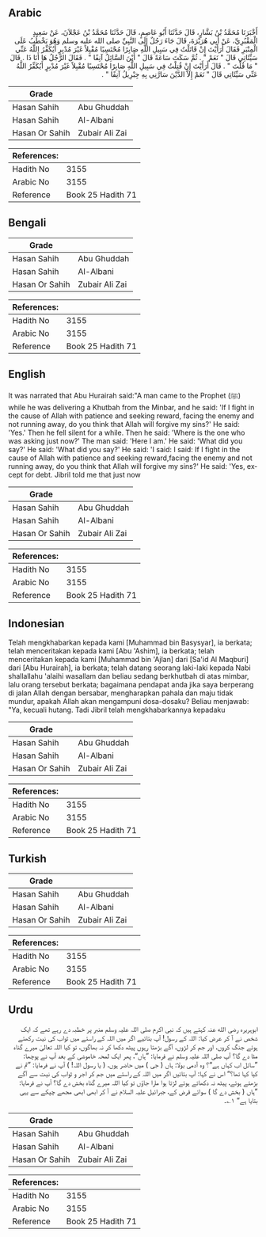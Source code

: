 ## Arabic


<div dir="rtl" lang="ar" style={{fontSize:'larger',backgroundColor:'#f8f9fa',padding:20}}>
أَخْبَرَنَا مُحَمَّدُ بْنُ بَشَّارٍ، قَالَ حَدَّثَنَا أَبُو عَاصِمٍ، قَالَ حَدَّثَنَا مُحَمَّدُ بْنُ عَجْلاَنَ، عَنْ سَعِيدٍ الْمَقْبُرِيِّ، عَنْ أَبِي هُرَيْرَةَ، قَالَ جَاءَ رَجُلٌ إِلَى النَّبِيِّ صلى الله عليه وسلم وَهُوَ يَخْطُبُ عَلَى الْمِنْبَرِ فَقَالَ أَرَأَيْتَ إِنْ قَاتَلْتُ فِي سَبِيلِ اللَّهِ صَابِرًا مُحْتَسِبًا مُقْبِلاً غَيْرَ مُدْبِرٍ أَيُكَفِّرُ اللَّهُ عَنِّي سَيِّئَاتِي قَالَ ‏"‏ نَعَمْ ‏"‏ ‏.‏ ثُمَّ سَكَتَ سَاعَةً قَالَ ‏"‏ أَيْنَ السَّائِلُ آنِفًا ‏"‏ ‏.‏ فَقَالَ الرَّجُلُ هَا أَنَا ذَا ‏.‏ قَالَ ‏"‏ مَا قُلْتَ ‏"‏ ‏.‏ قَالَ أَرَأَيْتَ إِنْ قُتِلْتُ فِي سَبِيلِ اللَّهِ صَابِرًا مُحْتَسِبًا مُقْبِلاً غَيْرَ مُدْبِرٍ أَيُكَفِّرُ اللَّهُ عَنِّي سَيِّئَاتِي قَالَ ‏"‏ نَعَمْ إِلاَّ الدَّيْنَ سَارَّنِي بِهِ جِبْرِيلُ آنِفًا ‏"‏ ‏.‏
</div>
<div style={{backgroundColor:'#f8f9fa',padding:20, marginBottom: 10}}><table> <thead> <tr> <th>Grade</th> <th></th> </tr> </thead> <tbody> <tr><td>Hasan Sahih</td><td>Abu Ghuddah</td></tr><tr><td>Hasan Sahih</td><td>Al-Albani</td></tr><tr><td>Hasan Or Sahih</td><td>Zubair Ali Zai</td></tr></tbody></table><table> <thead> <tr> <th>References:</th> <th></th> </tr> </thead> <tbody><tr><td>Hadith No</td><td>3155</td></tr><tr><td>Arabic No</td><td>3155</td></tr><tr><td>Reference</td><td>Book 25 Hadith 71</td></tr></tbody></table></div>

## Bengali


<div dir="ltr" lang="bn" style={{fontSize:'larger',backgroundColor:'#f8f9fa',padding:20}}>

</div>
<div style={{backgroundColor:'#f8f9fa',padding:20, marginBottom: 10}}><table> <thead> <tr> <th>Grade</th> <th></th> </tr> </thead> <tbody> <tr><td>Hasan Sahih</td><td>Abu Ghuddah</td></tr><tr><td>Hasan Sahih</td><td>Al-Albani</td></tr><tr><td>Hasan Or Sahih</td><td>Zubair Ali Zai</td></tr></tbody></table><table> <thead> <tr> <th>References:</th> <th></th> </tr> </thead> <tbody><tr><td>Hadith No</td><td>3155</td></tr><tr><td>Arabic No</td><td>3155</td></tr><tr><td>Reference</td><td>Book 25 Hadith 71</td></tr></tbody></table></div>

## English


<div dir="ltr" lang="en" style={{fontSize:'larger',backgroundColor:'#f8f9fa',padding:20}}>
It was narrated that Abu Hurairah said:"A man came to the Prophet (ﷺ) while he was delivering a Khutbah from the Minbar, and he said: 'If I fight in the cause of Allah with patience and seeking reward, facing the enemy and not running away, do you think that Allah will forgive my sins?' He said: 'Yes.' Then he fell silent for a while. Then he said: 'Where is the one who was asking just now?' The man said: 'Here I am.' He said: 'What did you say?' He said: 'What did you say?' He said: 'I said: I said: If I fight in the cause of Allah with patience and seeking reward,facing the enemy and not running away, do you think that Allah will forgive my sins?' He said: 'Yes, except for debt. Jibril told me that just now
</div>
<div style={{backgroundColor:'#f8f9fa',padding:20, marginBottom: 10}}><table> <thead> <tr> <th>Grade</th> <th></th> </tr> </thead> <tbody> <tr><td>Hasan Sahih</td><td>Abu Ghuddah</td></tr><tr><td>Hasan Sahih</td><td>Al-Albani</td></tr><tr><td>Hasan Or Sahih</td><td>Zubair Ali Zai</td></tr></tbody></table><table> <thead> <tr> <th>References:</th> <th></th> </tr> </thead> <tbody><tr><td>Hadith No</td><td>3155</td></tr><tr><td>Arabic No</td><td>3155</td></tr><tr><td>Reference</td><td>Book 25 Hadith 71</td></tr></tbody></table></div>

## Indonesian


<div dir="ltr" lang="id" style={{fontSize:'larger',backgroundColor:'#f8f9fa',padding:20}}>
Telah mengkhabarkan kepada kami [Muhammad bin Basysyar], ia berkata; telah menceritakan kepada kami [Abu 'Ashim], ia berkata; telah menceritakan kepada kami [Muhammad bin 'Ajlan] dari [Sa'id Al Maqburi] dari [Abu Hurairah], ia berkata; telah datang seorang laki-laki kepada Nabi shallallahu 'alaihi wasallam dan beliau sedang berkhutbah di atas mimbar, lalu orang tersebut berkata; bagaimana pendapat anda jika saya berperang di jalan Allah dengan bersabar, mengharapkan pahala dan maju tidak mundur, apakah Allah akan mengampuni dosa-dosaku? Beliau menjawab: "Ya, kecuali hutang. Tadi Jibril telah mengkhabarkannya kepadaku
</div>
<div style={{backgroundColor:'#f8f9fa',padding:20, marginBottom: 10}}><table> <thead> <tr> <th>Grade</th> <th></th> </tr> </thead> <tbody> <tr><td>Hasan Sahih</td><td>Abu Ghuddah</td></tr><tr><td>Hasan Sahih</td><td>Al-Albani</td></tr><tr><td>Hasan Or Sahih</td><td>Zubair Ali Zai</td></tr></tbody></table><table> <thead> <tr> <th>References:</th> <th></th> </tr> </thead> <tbody><tr><td>Hadith No</td><td>3155</td></tr><tr><td>Arabic No</td><td>3155</td></tr><tr><td>Reference</td><td>Book 25 Hadith 71</td></tr></tbody></table></div>

## Turkish


<div dir="ltr" lang="tr" style={{fontSize:'larger',backgroundColor:'#f8f9fa',padding:20}}>

</div>
<div style={{backgroundColor:'#f8f9fa',padding:20, marginBottom: 10}}><table> <thead> <tr> <th>Grade</th> <th></th> </tr> </thead> <tbody> <tr><td>Hasan Sahih</td><td>Abu Ghuddah</td></tr><tr><td>Hasan Sahih</td><td>Al-Albani</td></tr><tr><td>Hasan Or Sahih</td><td>Zubair Ali Zai</td></tr></tbody></table><table> <thead> <tr> <th>References:</th> <th></th> </tr> </thead> <tbody><tr><td>Hadith No</td><td>3155</td></tr><tr><td>Arabic No</td><td>3155</td></tr><tr><td>Reference</td><td>Book 25 Hadith 71</td></tr></tbody></table></div>

## Urdu


<div dir="rtl" lang="ur" style={{fontSize:'larger',backgroundColor:'#f8f9fa',padding:20}}>
ابوہریرہ رضی الله عنہ کہتے ہیں کہ نبی اکرم صلی اللہ علیہ وسلم منبر پر خطبہ دے رہے تھے کہ ایک شخص نے آ کر عرض کیا: اللہ کے رسول! آپ بتائیے اگر میں اللہ کے راستے میں ثواب کی نیت رکھتے ہوئے جنگ کروں، اور جم کر لڑوں، آگے بڑھتا رہوں پیٹھ دکھا کر نہ بھاگوں، تو کیا اللہ تعالیٰ میرے گناہ مٹا دے گا؟ آپ صلی اللہ علیہ وسلم نے فرمایا: ”ہاں“، پھر ایک لمحہ خاموشی کے بعد آپ نے پوچھا: ”سائل اب کہاں ہے“؟ وہ آدمی بولا: ہاں ( جی ) میں حاضر ہوں، ( یا رسول اللہ! ) آپ نے فرمایا: ”تم نے کیا کہا تھا؟“ اس نے کہا: آپ بتائیں اگر میں اللہ کے راستے میں جم کر اجر و ثواب کی نیت سے آگے بڑھتے ہوئے، پیٹھ نہ دکھاتے ہوئے لڑتا ہوا مارا جاؤں تو کیا اللہ میرے گناہ بخش دے گا؟ آپ نے فرمایا: ”ہاں ( بخش دے گا ) سوائے قرض کے، جبرائیل علیہ السلام نے آ کر ابھی ابھی مجھے چپکے سے یہی بتایا ہے“ ۱؎۔
</div>
<div style={{backgroundColor:'#f8f9fa',padding:20, marginBottom: 10}}><table> <thead> <tr> <th>Grade</th> <th></th> </tr> </thead> <tbody> <tr><td>Hasan Sahih</td><td>Abu Ghuddah</td></tr><tr><td>Hasan Sahih</td><td>Al-Albani</td></tr><tr><td>Hasan Or Sahih</td><td>Zubair Ali Zai</td></tr></tbody></table><table> <thead> <tr> <th>References:</th> <th></th> </tr> </thead> <tbody><tr><td>Hadith No</td><td>3155</td></tr><tr><td>Arabic No</td><td>3155</td></tr><tr><td>Reference</td><td>Book 25 Hadith 71</td></tr></tbody></table></div>